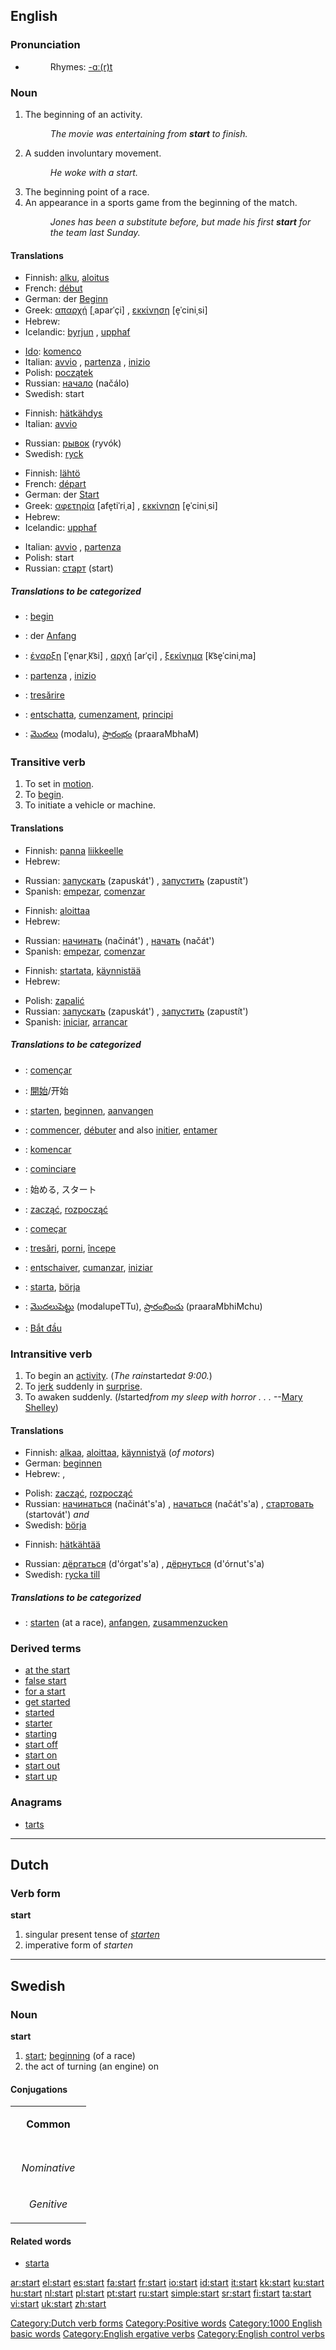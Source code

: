 ==English==

===Pronunciation===
*{{audio|en-us-start.ogg|Audio (US)}}
*:Rhymes: [[Rhymes:English:-ɑː(r)t|-ɑː(r)t]]

===Noun===
{{en-noun}}

# The beginning of an activity.
#: ''The movie was entertaining from '''start''' to finish.''
# A sudden involuntary movement.
#: ''He woke with a start.''
# The beginning point of a race.
# An appearance in a sports game from the beginning of the match.
#:''Jones has been a substitute before, but made his first '''start''' for the team last Sunday.''
====Translations====
{{trans-top|The beginning of an activity}}
*Finnish: [[alku]], [[aloitus]]
*French: [[début]] {{m}}
*German: der [[Beginn]]
*Greek: [[απαρχή]] [ˌaparˈçi] {{f}}, [[εκκίνηση]] [e̞ˈciniˌsi] {{f}}
*Hebrew: {{he-translation|התחלה|hatkhalá}} {{f}}
*Icelandic: [[byrjun]] {{f}}, [[upphaf]] {{n}}
{{trans-mid}}
*[[Ido]]: [[komenco]]
*Italian: [[avvio]] {{m}}, [[partenza]] {{f}}, [[inizio]] {{m}}
*Polish: [[początek]] {{m}}
*Russian: [[начало]] (načálo) {{n}}
*Swedish: start
{{trans-bottom}}

{{trans-top|A sudden involuntary movement}}
*Finnish: [[hätkähdys]]
*Italian: [[avvio]] {{m}}
{{trans-mid}}
*Russian: [[рывок]] (ryvók) {{m}}
*Swedish: [[ryck]]
{{trans-bottom}}

{{trans-top|The beginning point of a race}}
*Finnish: [[lähtö]]
*French: [[départ]] {{m}}
*German: der [[Start]]
*Greek: [[αφετηρία]] [afe̞tiˈriˌa] {{f}}, [[εκκίνηση]] [e̞ˈciniˌsi] {{f}}
*Hebrew: {{he-translation|התחלה|hatkhalá}} {{f}}
*Icelandic: [[upphaf]] {{n}}
{{trans-mid}}
*Italian: [[avvio]] {{m}}, [[partenza]] {{f}}
*Polish: start {{m}}
*Russian: [[старт]] (start) {{m}}
{{trans-bottom}}

{{trans-top|An appearance in a sports game from the beginning of the match}}
{{trans-mid}}
{{trans-bottom}}

=====Translations to be categorized=====
{{checktrans}}
{{top}}
*{{ttbc|Dutch}}: [[begin]] {{n}}
*{{ttbc|German}}: der [[Anfang]]
*{{ttbc|Greek}}: [[έναρξη]] [ˈe̞narˌk͡si] {{f}}, [[αρχή]] [arˈçi] {{f}}, [[ξεκίνημα]] [k͡se̞ˈciniˌma] {{n}}
*{{ttbc|Italian}}: [[partenza]] {{f}}, [[inizio]] {{m}}
{{mid}}
*{{ttbc|Romanian}}: [[tresărire]] {{f}}
*{{ttbc|Romansch}}: [[entschatta]], [[cumenzament]], [[principi]]
*{{ttbc|Telugu}}: [[మొదలు]] (modalu), [[ప్రారంభం]] (praaraMbhaM)
{{bottom}}

===Transitive verb===
{{en-verb}}

#To set in [[motion]].
#To [[begin]].
#To initiate a vehicle or machine.

====Translations====
{{trans-top|To set in motion}}
*Finnish: [[panna]] [[liike|liikkeelle]]
*Hebrew: {{he-translation|להתחיל|lehatkhíl}}
{{trans-mid}}
*Russian: [[запускать]] (zapuskát') {{impf}}, [[запустить]] (zapustít') {{pf}}
*Spanish: [[empezar]], [[comenzar]]
{{trans-bottom}}

{{trans-top|To begin}}
*Finnish: [[aloittaa]]
*Hebrew: {{he-translation|להתחיל|lehatkhíl}}
{{trans-mid}}
*Russian: [[начинать]] (načinát') {{impf}}, [[начать]] (načát') {{pf}}
*Spanish: [[empezar]], [[comenzar]]
{{trans-bottom}}

{{trans-top|To initiate a vehicle or machine}}
*Finnish: [[startata]], [[käynnistää]]
*Hebrew: {{he-translation|להתחיל|lehatkhíl}}
{{trans-mid}}
*Polish: [[zapalić]]
*Russian: [[запускать]] (zapuskát') {{impf}}, [[запустить]] (zapustít') {{pf}}
*Spanish: [[iniciar]], [[arrancar]]
{{trans-bottom}}

=====Translations to be categorized=====
{{checktrans}}
{{top}}
*{{ttbc|Catalan}}: [[començar]]
*{{ttbc|Chinese}}: [[開始]]/开始
*{{ttbc|Dutch}}: [[starten]], [[beginnen]], [[aanvangen]]
*{{ttbc|French}}: [[commencer]], [[débuter]] and also [[initier]], [[entamer]]
*{{ttbc|Ido}}: [[komencar]]
*{{ttbc|Italian}}: [[cominciare]]
*{{ttbc|Japanese}}: 始める, スタート
{{mid}}
*{{ttbc|Polish}}: [[zacząć]], [[rozpocząć]]
*{{ttbc|Portuguese}}: [[começar]]
*{{ttbc|Romanian}}: [[tresări]], [[porni]], [[începe]]
*{{ttbc|Romansch}}: [[entschaiver]], [[cumanzar ]], [[iniziar]]
*{{ttbc|Swedish}}: [[starta]], [[börja]]
*{{ttbc|Telugu}}: [[మొదలుపెట్టు]] (modalupeTTu), [[ప్రారంభించు]] (praaraMbhiMchu)
*{{ttbc|Vietnamese}}: [[Bắt đầu]]
{{bottom}}

===Intransitive verb===
{{en-verb}}

#To begin an [[activity]].  (''The rain ''started'' at 9:00.'')
#To [[jerk]] suddenly in [[surprise]]. 
#To awaken suddenly. (''I ''started'' from my sleep with horror . . .'' --[[Wikipedia:Mary Shelley|Mary Shelley]])

====Translations====
{{trans-top|To begin an activity}}
*Finnish: [[alkaa]], [[aloittaa]], [[käynnistyä]] (''of motors'')
*German: [[beginnen]]
*Hebrew: {{he-translation|להתחיל|lehatkhíl}}, {{he-translation|לפצוח|liftsó`akh}}
{{trans-mid}}
*Polish: [[zacząć]], [[rozpocząć]]
*Russian: [[начинаться]] (načinát's'a) {{impf}}, [[начаться]] (načát's'a) {{pf}}, [[стартовать]] (startovát') {{pf}} ''and'' {{impf}}
*Swedish: [[börja]]
{{trans-bottom}}

{{trans-top|To jerk suddenly in surprise}}
*Finnish: [[hätkähtää]]
{{trans-mid}}
*Russian: [[дёргаться]] (d'órgat's'a) {{impf}}, [[дёрнуться]] (d'órnut's'a) {{pf}}
*Swedish: [[rycka till]]
{{trans-bottom}}

{{trans-top|To awaken suddenly}}
{{trans-mid}}
{{trans-bottom}}

=====Translations to be categorized=====
{{checktrans}}
{{top}}
*{{ttbc|German}}: [[starten]] (at a race), [[anfangen]], [[zusammenzucken]]
{{mid}}
{{bottom}}

===Derived terms===
*[[at the start]]
*[[false start]]
*[[for a start]]
*[[get started]]
*[[started]]
*[[starter]]
*[[starting]]
*[[start off]]
*[[start on]]
*[[start out]]
*[[start up]]

===Anagrams===
*[[tarts]]


----

==Dutch==
===Verb form===
'''start'''
# singular present tense of ''[[starten]]''
# imperative form of ''starten''
[[Category:Dutch verb forms]]
----

==Swedish==
===Noun===
'''start''' {{c}}

#[[start#English|start]]; [[beginning]] (of a race)
#the act of turning (an engine) on

====Conjugations====
{| border=1 cellspacing=0 
| bgcolor=#FFFFF0 colspan=5 align=center | '''Common''' 
|- 
|- bgcolor=#FFFFF0 align=center 
! rowspan=2 | 
| colspan=2 width=105 | ''Singular'' 
| colspan=2 | ''Plural'' 
|- bgcolor=#FFFFF0 align=center 
| width=105 | ''Indefinite'' 
| width=105 | ''Definite'' 
| width=105 | ''Indefinite'' 
|  width=105 | ''Definite'' 
|- align=center 
| width=105 bgcolor=#FFFFF0 | ''Nominative'' 
| [[start]] 
| [[starten]] 
| [[starter]] 
| [[starterna]] 
|- align=center 
| width=105 bgcolor=#FFFFF0 | ''Genitive'' 
| [[starts]] 
| [[startens]] 
| [[starters]] 
| [[starternas]]  
|} 
====Related words====
*[[starta]]

[[Category:Positive words]]
[[Category:1000 English basic words]]
[[Category:English ergative verbs]]
[[Category:English control verbs]]

[[ar:start]]
[[el:start]]
[[es:start]]
[[fa:start]]
[[fr:start]]
[[io:start]]
[[id:start]]
[[it:start]]
[[kk:start]]
[[ku:start]]
[[hu:start]]
[[nl:start]]
[[pl:start]]
[[pt:start]]
[[ru:start]]
[[simple:start]]
[[sr:start]]
[[fi:start]]
[[ta:start]]
[[vi:start]]
[[uk:start]]
[[zh:start]]